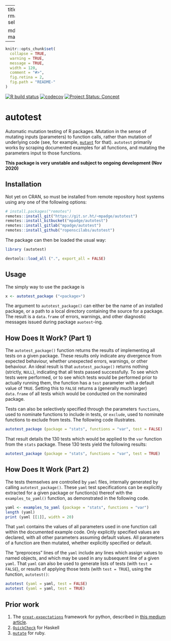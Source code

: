 
---
title: "autotest"
output:
  rmarkdown::html_vignette:
    self_contained: no

  md_document:
    variant: markdown_github
---

<!-- README.md is generated from README.Rmd. Please edit that file -->

```r
knitr::opts_chunk$set(
  collapse = TRUE,
  warning = TRUE,
  message = TRUE,
  width = 120,
  comment = "#>",
  fig.retina = 2,
  fig.path = "README-"
)
```

<!-- badges: start -->

[![R build
status](https://github.com/ropenscilabs/autotest/workflows/R-CMD-check/badge.svg)](https://github.com/ropenscilabs/autotest/actions?query=workflow%3AR-CMD-check)
[![codecov](https://codecov.io/gh/ropenscilabs/autotest/branch/master/graph/badge.svg)](https://codecov.io/gh/ropenscilabs/autotest)
[![Project Status:
Concept](https://www.repostatus.org/badges/latest/concept.svg)](https://www.repostatus.org/#concept)
<!-- badges: end -->

# autotest


Automatic mutation testing of R packages. Mutation in the sense of mutating
inputs (parameters) to function calls, rather than mutation of underlying code
(see, for example, [`mutant`](https://github.com/ropensci/mutant) for that).
`autotest` primarily works by scraping documented examples for all functions,
and mutating the parameters input to those functions.

**This package is very unstable and subject to ongoing development (Nov 2020)**

## Installation

Not yet on CRAN, so must be installed from remote repository host systems using
any one of the following options:
```r
# install.packages("remotes")
remotes::install_git("https://git.sr.ht/~mpadge/autotest")
remotes::install_bitbucket("mpadge/autotest")
remotes::install_gitlab("mpadge/autotest")
remotes::install_github("ropenscilabs/autotest")
```

The package can then be loaded the usual way:
```r
library (autotest)
```
```r
devtools::load_all (".", export_all = FALSE)
```

## Usage

The simply way to use the package is

```r
x <- autotest_package ("<package>")
```
The argument to `autotest_package()` can either be the name of an installed
package, or a path to a local directory containing the source for a package.
The result is a `data.frame` of errors, warnings, and other diagnostic messages
issued during package `auotest`-ing.

## How Does It Work? (Part 1)

The `autotest_package()` function returns the results of implementing all tests
on a given package. These results only indicate any divergence from expected
behaviour, whether unexpected errors, warnings, or other behaviour. An ideal
result is that `autotest_package()` returns nothing (strictly, `NULL`),
indicating that all tests passed successfully. To see which tests were
performed, or to see which tests would be performed prior to actually running
them, the function has a `test` parameter with a default value of `TRUE`.
Setting this to `FALSE` returns a (generally much larger) `data.frame` of all
tests which would be conducted on the nominated package.

Tests can also be selectively specified through the parameters `functions`,
used to nominate functions to include in tests, or `exclude`, used to nominate
functions to exclude from tests. The following code illustrates.

```r
autotest_package (package = "stats", functions = "var", test = FALSE)
```

That result details the 130 tests which would be applied to the `var` function
from the `stats` package. These 130 tests yield the following results:

```r
autotest_package (package = "stats", functions = "var", test = TRUE)
```

## How Does It Work (Part 2)

The tests themselves are controlled by `yaml` files, internally generated by
calling `autotest_package()`. These `yaml` test specifications can be
explicitly extracted for a given package or function(s) thereof with the
`examples_to_yaml()` function, as demonstrated in the following code.

```r
yaml <- examples_to_yaml (package = "stats", functions = "var")
length (yaml)
print (yaml [[1]], width = 20)
```

That `yaml` contains the values of all parameters used in one function call
within the documented example code. Only explicitly specified values are
declared, with all other parameters assuming default values. All parameters of
a function are then mutated, whether explicitly specified or default. 

The "preprocess" lines of the `yaml` include any lines which assign values to
named objects, and which may be used in any subsequent line of a given `yaml`.
That `yaml` can also be used to generate lists of tests (with `test = FALSE`),
or results of applying those tests (with `test = TRUE`), using the function,
`autotest()`:

```r
autotest (yaml = yaml, test = FALSE)
autotest (yaml = yaml, test = TRUE)
```


## Prior work

1. The
   [`great-expectations`](https://github.com/great-expectations/great_expectations)
   framework for python, described in [this medium
   article](https://medium.com/@expectgreatdata/down-with-pipeline-debt-introducing-great-expectations-862ddc46782a).
2. [`QuickCheck`](https://hackage.haskell.org/package/QuickCheck) for Haskell
3. [`mutate`](https://github.com/mbj/mutant) for ruby.
